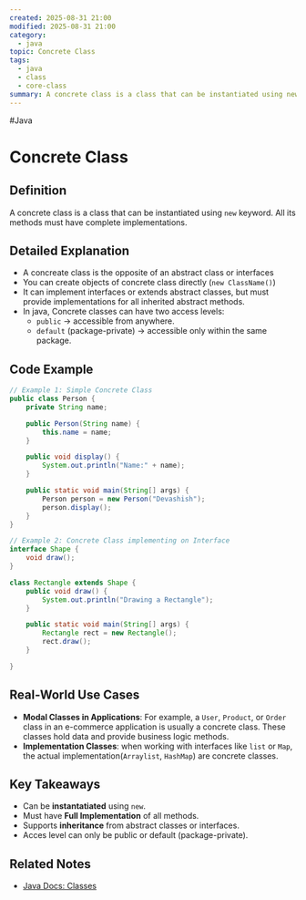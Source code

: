```yaml
---
created: 2025-08-31 21:00
modified: 2025-08-31 21:00
category:
  - java
topic: Concrete Class
tags:
  - java
  - class
  - core-class
summary: A concrete class is a class that can be instantiated using new keyword. All its methods must have complete implementations.
---
```


#Java

# Concrete Class

## Definition

A concrete class is a class that can be instantiated using `new` keyword. All its methods must have complete implementations.

## Detailed Explanation

- A concreate class is the opposite of an abstract class or interfaces
- You can create objects of concrete class directly (`new ClassName()`)
- It can implement interfaces or extends abstract classes, but must provide implementations for all inherited abstract methods.
- In java, Concrete classes can have two access levels:
  - `public` -> accessible from anywhere.
  - `default` (package-private) -> accessible only within the same package.

## Code Example

```java
// Example 1: Simple Concrete Class
public class Person {
	private String name;

	public Person(String name) {
		this.name = name;
	}

	public void display() {
		System.out.println("Name:" + name);
	}

	public static void main(String[] args) {
		Person person = new Person("Devashish");
		person.display();
	}
}
```

```java
// Example 2: Concrete Class implementing on Interface
interface Shape {
	void draw();
}

class Rectangle extends Shape {
	public void draw() {
		System.out.println("Drawing a Rectangle");
	}

	public static void main(String[] args) {
		Rectangle rect = new Rectangle();
		rect.draw();
	}

}
```

## Real-World Use Cases

- **Modal Classes in Applications**:
  For example, a `User`, `Product`, or `Order` class in an e-commerce application is usually a concrete class. These classes hold data and provide business logic methods.
- **Implementation Classes**:
  when working with interfaces like `list` or `Map`, the actual implementation(`Arraylist`, `HashMap`) are concrete classes.

## Key Takeaways

- Can be **instantatiated** using `new`.
- Must have **Full Implementation** of all methods.
- Supports **inheritance** from abstract classes or interfaces.
- Acces level can only be public or default (package-private).

## Related Notes

- [Java Docs: Classes](https://docs.oracle.com/javase/tutorial/java/javaOO/classes.html)
